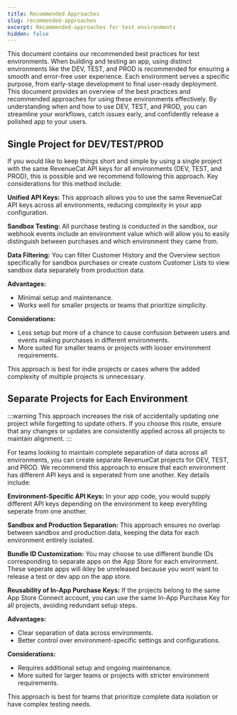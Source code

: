 ```yaml
---
title: Recommended Approaches
slug: recommended-approaches
excerpt: Recommended-approaches for test environments
hidden: false
---
```

This document contains our recommended best practices for test environments. When building and testing an app, using distinct environments like the DEV, TEST, and PROD is recommended for ensuring a smooth and error-free user experience. Each environment serves a specific purpose, from early-stage development to final user-ready deployment. This document provides an overview of the best practices and recommended approaches for using these environments effectively. By understanding when and how to use DEV, TEST, and PROD, you can streamline your workflows, catch issues early, and confidently release a polished app to your users.
## Single Project for DEV/TEST/PROD ##
If you would like to keep things short and simple by using a single project with the same RevenueCat API keys for all environments (DEV, TEST, and PROD), this is possible and we recommend following this approach. Key considerations for this method include:

**Unified API Keys:** This approach allows you to use the same RevenueCat API keys across all environments, reducing complexity in your app configuration.

**Sandbox Testing:** All purchase testing is conducted in the sandbox, our webhook events include an environment value which will allow you to easily distinguish between purchases and which environment they came from.

**Data Filtering:** You can filter Customer History and the Overview section specifically for sandbox purchases or create custom Customer Lists to view sandbox data separately from production data.

**Advantages:**
- Minimal setup and maintenance.
- Works well for smaller projects or teams that prioritize simplicity.

**Considerations:**
- Less setup but more of a chance to cause confusion between users and events making purchases in different environments.
- More suited for smaller teams or projects with looser environment requirements.

This approach is best for indie projects or cases where the added complexity of multiple projects is unnecessary.

## Separate Projects for Each Environment ##

:::warning 
This approach increases the risk of accidentally updating one project while forgetting to update others. If you choose this route, ensure that any changes or updates are consistently applied across all projects to maintain alignment.
:::

For teams looking to maintain complete separation of data across all environments, you can create separate RevenueCat projects for DEV, TEST, and PROD. We recommend this approach to ensure that each environment has different API keys and is seperated from one another. Key details include:

**Environment-Specific API Keys:** In your app code, you would supply different API keys depending on the environment to keep everyhting seperate from one another.

**Sandbox and Production Separation:** This approach ensures no overlap between sandbox and production data, keeping the data for each environment entirely isolated.

**Bundle ID Customization:** You may choose to use different bundle IDs corresponding to separate apps on the App Store for each environment. These seperate apps will ikley be unreleased because you wont want to release a test or dev app on the app store. 

**Reusability of In-App Purchase Keys:** If the projects belong to the same App Store Connect account, you can use the same In-App Purchase Key for all projects, avoiding redundant setup steps.

**Advantages:**
- Clear separation of data across environments.
- Better control over environment-specific settings and configurations.

**Considerations:**
- Requires additional setup and ongoing maintenance.
- More suited for larger teams or projects with stricter environment requirements.

This approach is best for teams that prioritize complete data isolation or have complex testing needs.